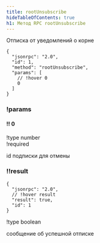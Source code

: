 ```yaml
---
title: rootUnsubscribe
hideTableOfContents: true
h1: Метод RPC rootUnsubscribe
---
```


Отписка от уведомлений о корне

<APIMethod>

```jsonc !!request
{
  "jsonrpc": "2.0",
  "id": 1,
  "method": "rootUnsubscribe",
  "params": [
    // !hover 0
    0
  ]
}
```

### !params

#### !! 0

!type number  
!required

id подписки для отмены

### !!result

```jsonc !response
{
  "jsonrpc": "2.0",
  // !hover result
  "result": true,
  "id": 1
}
```

!type boolean

сообщение об успешной отписке

</APIMethod>
